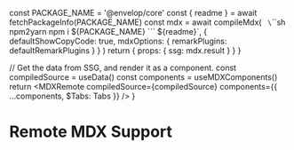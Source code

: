 
  const PACKAGE_NAME = '@envelop/core'
  const { readme } = await fetchPackageInfo(PACKAGE_NAME)
  const mdx = await compileMdx(
    `
\`\`\`sh npm2yarn
npm i ${PACKAGE_NAME}
\`\`\`
${readme}`,
    {
      defaultShowCopyCode: true,
      mdxOptions: {
        remarkPlugins: defaultRemarkPlugins
      }
    }
  )
  return {
    props: {
      ssg: mdx.result
    }
  }
}

  // Get the data from SSG, and render it as a component.
  const compiledSource = useData()
  const components = useMDXComponents()
  return <MDXRemote compiledSource={compiledSource} components={{ ...components, $Tabs: Tabs }} />
}

# Remote MDX Support

<PackageApiDocs />
